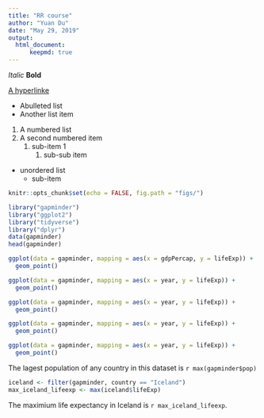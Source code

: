 ```yaml
---
title: "RR course"
author: "Yuan Du"
date: "May 29, 2019"
output: 
  html_document:
      keepmd: true
---
```


*Italic*
**Bold**

[A hyperlinke](https://google.com)

- Abulleted list
- Another list item

1. A numbered list
2. A second numbered item
    1. sub-item 1
        1. sub-sub item

* unordered list
    + sub-item
    
```r
knitr::opts_chunk$set(echo = FALSE, fig.path = "figs/")
```
 
 
```r
library("gapminder")
library("ggplot2")
library("tidyverse")
library("dplyr")
data(gapminder)
head(gapminder)
```
```r
ggplot(data = gapminder, mapping = aes(x = gdpPercap, y = lifeExp)) +
  geom_point()
```

```r
ggplot(data = gapminder, mapping = aes(x = year, y = lifeExp)) +
  geom_point()
```
 
```r
ggplot(data = gapminder, mapping = aes(x = year, y = lifeExp)) +
  geom_point()
```
```r
ggplot(data = gapminder, mapping = aes(x = year, y = lifeExp)) +
  geom_point()
```

```r
ggplot(data = gapminder, mapping = aes(x = year, y = lifeExp)) +
  geom_point()
```
The lagest population of any country in this dataset is `r max(gapminder$pop)`
```r
iceland <- filter(gapminder, country == "Iceland")
max_iceland_lifeexp <- max(iceland$lifeExp)
```
The maximium life expectancy in Iceland is `r max_iceland_lifeexp`.



<!-- Here is some more text that I am adding.  -->
<!-- Below from the github to push an existing repository from the commande line -->
<!-- git remote add origin from github -->
<!-- git push -u origin master -->
